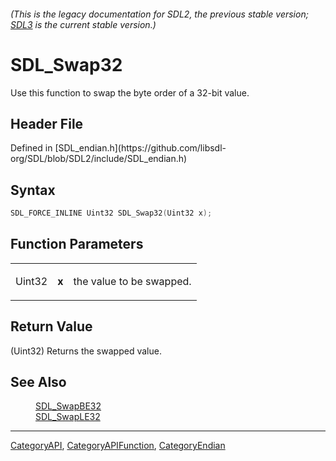 ====== (This is the legacy documentation for SDL2, the previous stable version; [https://wiki.libsdl.org/SDL3/ SDL3] is the current stable version.) ======
= SDL_Swap32 =

Use this function to swap the byte order of a 32-bit value.

== Header File ==

Defined in [SDL_endian.h](https://github.com/libsdl-org/SDL/blob/SDL2/include/SDL_endian.h)

== Syntax ==

<syntaxhighlight lang='c'>
SDL_FORCE_INLINE Uint32 SDL_Swap32(Uint32 x);</syntaxhighlight>

== Function Parameters ==

{|
|Uint32
|'''x'''
|the value to be swapped.
|}

== Return Value ==

(Uint32) Returns the swapped value.

== See Also ==

:[[SDL_SwapBE32]]
:[[SDL_SwapLE32]]

----
[[CategoryAPI]], [[CategoryAPIFunction]], [[CategoryEndian]]


